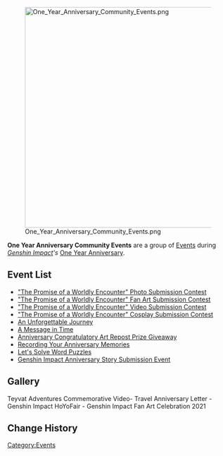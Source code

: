 [[File:One Year Anniversary Community Events.png|500px|center]]

'''One Year Anniversary Community Events''' are a group of [[Events]] during ''[[Genshin Impact]]'s'' [https://www.hoyolab.com/article/957762 One Year Anniversary].

==Event List==
* [["The Promise of a Worldly Encounter" Photo Submission Contest]]
* [["The Promise of a Worldly Encounter" Fan Art Submission Contest]]
* [["The Promise of a Worldly Encounter" Video Submission Contest]]
* [["The Promise of a Worldly Encounter" Cosplay Submission Contest]]
* [[An Unforgettable Journey]]
* [[A Message in Time]]
* [[Anniversary Congratulatory Art Repost Prize Giveaway]]
* [[Recording Your Anniversary Memories]]
* [[Let's Solve Word Puzzles]]
* [[Genshin Impact Anniversary Story Submission Event]]

==Gallery==
<gallery>
Teyvat Adventures Commemorative Video- Travel Anniversary Letter - Genshin Impact
HoYoFair - Genshin Impact Fan Art Celebration 2021
</gallery>

==Change History==
{{Change History|2.1}}
[[Category:Events]]